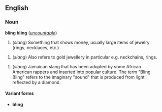 ==English==
===Noun===
'''bling bling''' (''[[uncountable]]'')

#(''slang'') Something that shows money, usually large items of jewelry (rings, necklaces, etc.)

#(''slang'') Also refers to gold jewellery in particular e.g. neckchains, rings.

#(''slang'') Jamaican slang that has been adopted by some African American rappers and inserted into popular culture. The term "Bling Bling" refers to the imaginary "sound" that is produced from light reflected by a diamond.

====Variant forms====
*'''bling'''
